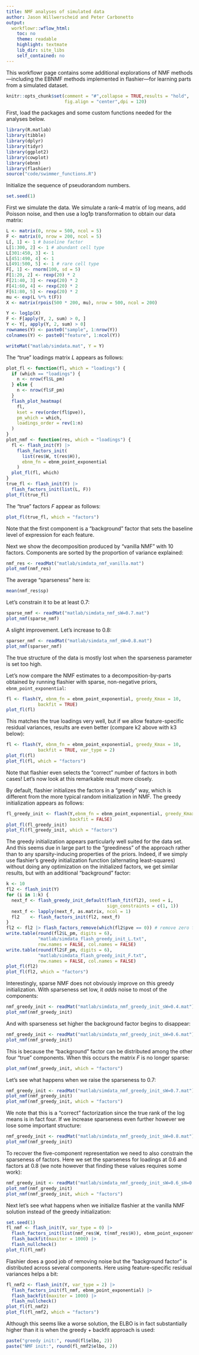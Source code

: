 ```yaml
---
title: NMF analyses of simulated data
author: Jason Willwerscheid and Peter Carbonetto
output:
  workflowr::wflow_html:
    toc: no
    theme: readable
    highlight: textmate
    lib_dir: site_libs
    self_contained: no
---
```


This workflowr page contains some additional explorations of NMF
methods—including the EBNMF methods implemented in flashier---for
learning parts from a simulated dataset.

```r
knitr::opts_chunk$set(comment = "#",collapse = TRUE,results = "hold",
                      fig.align = "center",dpi = 120)
```

First, load the packages and some custom functions needed for the
analyses below.

```r
library(R.matlab)
library(tibble)
library(dplyr)
library(tidyr)
library(ggplot2)
library(cowplot)
library(ebnm)
library(flashier)
source("code/swimmer_functions.R")
```

Initialize the sequence of pseudorandom numbers.

```r
set.seed(1)
```

First we simulate the data. We simulate a rank-4 matrix of log means, add Poisson noise, and then use a log1p transformation to obtain our data matrix:

```r
L <- matrix(0, nrow = 500, ncol = 5)
F <- matrix(0, nrow = 200, ncol = 5)
L[, 1] <- 1 # baseline factor
L[1:300, 2] <- 1 # abundant cell type
L[301:450, 3] <- 1
L[451:490, 4] <- 1
L[491:500, 5] <- 1 # rare cell type
F[, 1] <- rnorm(100, sd = 5)
F[1:20, 2] <- rexp(20) * 2
F[21:40, 3] <- rexp(20) * 2
F[41:60, 4] <- rexp(20) * 2
F[61:80, 5] <- rexp(20) * 2
mu <- exp(L %*% t(F))
X <- matrix(rpois(500 * 200, mu), nrow = 500, ncol = 200)

Y <- log1p(X)
F <- F[apply(Y, 2, sum) > 0, ]
Y <- Y[, apply(Y, 2, sum) > 0]
rownames(Y) <- paste0("sample", 1:nrow(Y))
colnames(Y) <- paste0("feature", 1:ncol(Y))

writeMat("matlab/simdata.mat", Y = Y)
```

The "true" loadings matrix $L$ appears as follows:

```r
plot_fl <- function(fl, which = "loadings") {
  if (which == "loadings") {
    n <- nrow(fl$L_pm)
  } else {
    n <- nrow(fl$F_pm)
  }
  flash_plot_heatmap(
    fl, 
    kset = rev(order(fl$pve)), 
    pm_which = which, 
    loadings_order = rev(1:n)
  )
}
plot_nmf <- function(res, which = "loadings") {
  fl <- flash_init(Y) |> 
    flash_factors_init(
      list(res$W, t(res$H)), 
      ebnm_fn = ebnm_point_exponential
    )
  plot_fl(fl, which)
}
true_fl <- flash_init(Y) |>
  flash_factors_init(list(L, F))
plot_fl(true_fl)
```

The "true" factors $F$ appear as follows:

```r
plot_fl(true_fl, which = "factors")
```

Note that the first component is a "background" factor that sets the baseline level of expression for each feature.

Next we show the decomposition produced by "vanilla NMF" with 10 factors. Components are sorted by the proportion of variance explained:

```r
nmf_res <- readMat("matlab/simdata_nmf_vanilla.mat")
plot_nmf(nmf_res)
```

The average "sparseness" here is:

```r
mean(nmf_res$sp)
```

Let's constrain it to be at least 0.7:

```r
sparse_nmf <- readMat("matlab/simdata_nmf_sW=0.7.mat")
plot_nmf(sparse_nmf)
```

A slight improvement. Let's increase to 0.8:

```r
sparser_nmf <- readMat("matlab/simdata_nmf_sW=0.8.mat")
plot_nmf(sparser_nmf)
```

The true structure of the data is mostly lost when the sparseness parameter is set too high.

Let's now compare the NMF estimates to a decomposition-by-parts
obtained by running flashier with sparse, non-negative priors,
`ebnm_point_exponential`:

```r
fl <- flash(Y, ebnm_fn = ebnm_point_exponential, greedy_Kmax = 10,
            backfit = TRUE)
plot_fl(fl)
```

This matches the true loadings very well, but if we allow feature-specific residual variances, results are even better (compare k2 above with k3 below):

```r
fl <- flash(Y, ebnm_fn = ebnm_point_exponential, greedy_Kmax = 10,
            backfit = TRUE, var_type = 2)
plot_fl(fl)
plot_fl(fl, which = "factors")
```

Note that flashier even selects the "correct" number of factors in both cases! Let's now look at this remarkable result more closely.

By default, flashier initializes the factors in a "greedy" way, which
is different from the more typical random initialization in NMF.
The greedy initialization appears as follows:

```r
fl_greedy_init <- flash(Y,ebnm_fn = ebnm_point_exponential, greedy_Kmax = 10,
                        backfit = FALSE)
plot_fl(fl_greedy_init)
plot_fl(fl_greedy_init, which = "factors")
```

The greedy initialization appears particularly well suited for the
data set. And this seems due in large part to the "greediness" of the
approach rather than to any sparsity-inducing properties of the
priors. Indeed, if we simply use flashier's greedy initialization
function (alternating least-squares) without doing any optimization on
the initialized factors, we get similar results, but with an additional "background" factor:

```r
k <- 10
fl2 <- flash_init(Y)
for (i in 1:k) {
  next_f <- flash_greedy_init_default(flash_fit(fl2), seed = i,
                                      sign_constraints = c(1, 1))
  next_f <- lapply(next_f, as.matrix, ncol = 1)
  fl2    <- flash_factors_init(fl2, next_f)
}
fl2 <- fl2 |> flash_factors_remove(which(fl2$pve == 0)) # remove zero factors
write.table(round(fl2$L_pm, digits = 6), 
            "matlab/simdata_flash_greedy_init_L.txt",
            row.names = FALSE, col.names = FALSE)
write.table(round(fl2$F_pm, digits = 6), 
            "matlab/simdata_flash_greedy_init_F.txt",
            row.names = FALSE, col.names = FALSE)
plot_fl(fl2)
plot_fl(fl2, which = "factors")
```

Interestingly, sparse NMF does not obviously improve on this greedy initialization. With sparseness set low, it *adds* noise to most of the components:

```r
nmf_greedy_init <- readMat("matlab/simdata_nmf_greedy_init_sW=0.4.mat")
plot_nmf(nmf_greedy_init)
```

And with sparseness set higher the background factor begins to disappear:

```r
nmf_greedy_init <- readMat("matlab/simdata_nmf_greedy_init_sW=0.6.mat")
plot_nmf(nmf_greedy_init)
```
This is because the "background" factor can be distributed among the other four "true" components. When this occurs the matrix $F$ is no longer sparse:

```r
plot_nmf(nmf_greedy_init, which = "factors")
```

Let's see what happens when we raise the sparseness to 0.7:

```r
nmf_greedy_init <- readMat("matlab/simdata_nmf_greedy_init_sW=0.7.mat")
plot_nmf(nmf_greedy_init)
plot_nmf(nmf_greedy_init, which = "factors")
```

We note that this is a "correct" factorization since the true rank of the log means is in fact four. If we increase sparseness even further however we lose some important structure:

```r
nmf_greedy_init <- readMat("matlab/simdata_nmf_greedy_init_sW=0.8.mat")
plot_nmf(nmf_greedy_init)
```

To recover the five-component representation we need to also constrain the sparseness of factors. Here we set the sparseness for loadings at 0.6 and factors at 0.8 (we note however that finding these values requires some work):

```r
nmf_greedy_init <- readMat("matlab/simdata_nmf_greedy_init_sW=0.6_sH=0.8.mat")
plot_nmf(nmf_greedy_init)
plot_nmf(nmf_greedy_init, which = "factors")
```



Next let's see what happens when we initialize flashier at the vanilla NMF solution
instead of the greedy initialization:

```r
set.seed(1)
fl_nmf <- flash_init(Y, var_type = 0) |>
  flash_factors_init(list(nmf_res$W, t(nmf_res$H)), ebnm_point_exponential) |>
  flash_backfit(maxiter = 1000) |>
  flash_nullcheck()
plot_fl(fl_nmf)
```

Flashier does a good job of removing noise but the "background factor" is  distributed across several components. Here using feature-specific residual variances helps a bit:

```r
fl_nmf2 <- flash_init(Y, var_type = 2) |>
  flash_factors_init(fl_nmf, ebnm_point_exponential) |>
  flash_backfit(maxiter = 1000) |>
  flash_nullcheck()
plot_fl(fl_nmf2)
plot_fl(fl_nmf2, which = "factors")
```

Although this seems like a worse solution, the ELBO is in fact substantially higher than it is when the greedy + backfit approach is used:

```r
paste("greedy init:", round(fl$elbo, 2))
paste("NMF init:", round(fl_nmf2$elbo, 2))
```


[sparsenmf]: https://github.com/willwerscheid/ebnmf-paper/blob/master/matlab/sparseNMF.m
